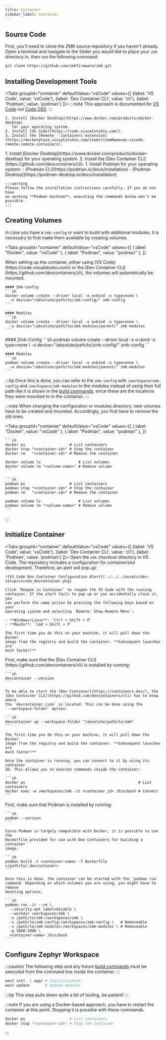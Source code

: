 ```yaml
---
title: Container
sidebar_label: Container
---
```



## Source Code

First, you'll need to clone the ZMK source repository if you haven't already.
Open a terminal and navigate to the folder you would like to place your `zmk`
directory in, then run the following command:

```sh
git clone https://github.com/zmkfirmware/zmk.git
```

## Installing Development Tools

<Tabs groupId="container"
      defaultValue="vsCode"
      values={[
        {label: 'VS Code', value: 'vsCode'},
        {label: 'Dev Container CLI', value: 'cli'},
        {label: 'Podman', value: 'podman'}
      ]}>
  <TabItem value="vsCode">
    :::note
    This approach is documented for
    [VS Code](https://github.com/microsoft/vscode) not
    [Code OSS](https://github.com/microsoft/vscode/wiki/Differences-between-the-repository-and-Visual-Studio-Code).
    :::

    1. Install [Docker Desktop](https://www.docker.com/products/docker-desktop)
       for your operating system.
    2. Install [VS Code](https://code.visualstudio.com/).
    3. Install the [Remote - Containers extension](https://marketplace.visualstudio.com/items?itemName=ms-vscode-remote.remote-containers).

  </TabItem>
  <TabItem value="cli">
    1. Install [Docker Desktop](https://www.docker.com/products/docker-desktop)
       for your operating system.
    2. Install the [Dev Container CLI](https://github.com/devcontainers/cli).
  </TabItem>
  <TabItem value="podman">
    1. Install Podman for your operating system:
        - [Podman CLI](https://podman.io/docs/installation)
        - [Podman Desktop](https://podman-desktop.io/docs/installation)

    :::warning
    Please follow the installation instructions carefully. If you do not have
    an working **Podman machine**, executing the commands below won't be
    possible.
    :::

  </TabItem>
</Tabs>

## Creating Volumes

In case you have a `zmk-config` or want to build with additional modules, it is
necessary to first make them available by creating volumes.

<Tabs
  groupId="container"
  defaultValue="vsCode"
  values={[
    { label: "Docker", value: "vsCode" },
    { label: "Podman", value: "podman" },
  ]}
>
  <TabItem value="vsCode">
    When setting up the container, either using
    [VS Code](https://code.visualstudio.com/) or the
    [Dev Container CLI](https://github.com/devcontainers/cli), the volumes will
    automatically be mounted.

    #### Zmk-Config
    ```sh
    docker volume create --driver local -o o=bind -o type=none \
      -o device="/absolute/path/to/zmk-config/" zmk-config
    ```

    #### Modules
    ```sh
    docker volume create --driver local -o o=bind -o type=none \
      -o device="/absolute/path/to/zmk-modules/parent/" zmk-modules
    ```

  </TabItem>
  <TabItem value="podman">
    #### Zmk-Config
    ```sh
    podman volume create --driver local -o o=bind -o type=none \
     -o device="/absolute/path/to/zmk-config/" zmk-config
    ```

    #### Modules
    ```sh
    podman volume create --driver local -o o=bind -o type=none \
      -o device="/absolute/path/to/zmk-modules/parent/" zmk-modules
    ```

  </TabItem>
</Tabs>

:::tip
Once this is done, you can refer to the `zmk-config` with
`/workspace/zmk-config` and `/workspace/zmk-modules` to the modules instead of
using their full path like it is shown in the
[build commands](../build-flash.mdx), since these are the locations they were
mounted to in the container.
:::

:::note
When changing the configuration or modules directory, new volumes have to be
created and mounted. Accordingly, you first have to remove the old ones.

<Tabs
  groupId="container"
  defaultValue="vsCode"
  values={[
    { label: "Docker", value: "vsCode" },
    { label: "Podman", value: "podman" },
  ]}
>
  <TabItem value="vsCode">

    ```sh
    docker ps                    # List containers
    docker stop "<container-id>" # Stop the container
    docker rm   "<container-id>" # Remove the container

    docker volume ls                 # List volumes
    docker volume rm "<volume-name>" # Remove volume
    ```

  </TabItem>
  <TabItem value="podman">

    ```sh
    podman ps                    # List containers
    podman stop "<container-id>" # Stop the container
    podman rm   "<container-id>" # Remove the container

    podman volume ls                 # List volumes
    podman volume rm "<volume-name>" # Remove volume
    ```

  </TabItem>
</Tabs>
:::

## Initialize Container

<Tabs groupId="container"
      defaultValue="vsCode"
      values={[
        {label: 'VS Code', value: 'vsCode'},
        {label: 'Dev Container CLI', value: 'cli'},
        {label: 'Podman', value: 'podman'}
      ]}>
  <TabItem value="vsCode">
    Open the `zmk` checkout directory in VS Code. The repository includes a
    configuration for containerized development. Therefore, an alert will pop
    up:

    ![VS Code Dev Container Configuration Alert](../../../assets/dev-setup/vscode_devcontainer.png)

    Click `Reopen in Container` to reopen the VS Code with the running
    container. If the alert fails to pop up or you accidentally close it, you
    can perform the same action by pressing the following keys based on your
    operating system and selecting `Remote: Show Remote Menu`:

    - **Windows/Linux**: `Ctrl + Shift + P`
    - **MacOs**: `Cmd + Shift + P`

    The first time you do this on your machine, it will pull down the Docker
    image from the registry and build the container. **Subsequent launches are
    much faster!**

  </TabItem>
  <TabItem value="cli">
    First, make sure that the
    [Dev Container CLI](https://github.com/devcontainers/cli) is installed by
    running:

    ```sh
    devcontainer --version
    ```

    To be able to start the [Dev Container](https://containers.dev/), the
    [Dev Container CLI](https://github.com/devcontainers/cli) has to know where
    the `devcontainer.json` is located. This can be done using the
    `--workspace-folder` option:

    ```sh
    devcontainer up --workspace-folder "/absolute/path/to/zmk"
    ```

    The first time you do this on your machine, it will pull down the Docker
    image from the registry and build the container. **Subsequent launches are
    much faster!**

    Once the container is running, you can connect to it by using its container
    ID. This allows you to execute commands inside the container:

    ```sh
    docker ps                                                   # List containers
    docker exec -w /workspaces/zmk -it <container_id> /bin/bash # Connect
    ```

  </TabItem>
  <TabItem value="podman">
    First, make sure that Podman is installed by running:

    ```sh
    podman --version
    ```

    Since Podman is largely compatible with Docker, it is possible to use the
    Dockerfile provided for use with Dev Containers for building a container
    image.

    ```sh
    podman build -t <container-name> -f Dockerfile </path/to/.devcontainer>
    ```

    Once this is done, the container can be started with the `podman run`
    command. Depending on which volumes you are using, you might have to remove
    mounting options.

    ```sh
    podman run -it --rm \
      --security-opt label=disable \
      --workdir /workspaces/zmk \
      -v /path/to/zmk:/workspaces/zmk \
      -v /path/to/zmk-config:/workspaces/zmk-config \   # Removeable
      -v /path/to/zmk-modules:/workspaces/zmk-modules \ # Removeable
      -p 3000:3000 \
      <container-name> /bin/bash
    ```

  </TabItem>
</Tabs>

## Configure Zephyr Workspace

:::caution
The following step and any future [build commands](../build-flash.mdx) must be
executed from the command line _inside_ the container.
:::

```sh
west init -l app/ # Initialization
west update       # Update modules
```

:::tip
This step pulls down quite a bit of tooling, be patient!
:::

:::note
If you are using a Docker-based approach, you have to restart the container at
this point. Stopping it is possible with these commands.

```sh
docker ps                    # List containers
docker stop "<container-id>" # Stop the container
```

:::
